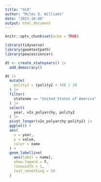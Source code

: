 ```yaml
---
title: "GC4"
author: "Miles D. Williams"
date: "2023-10-08"
output: html_document
---
```


```r
knitr::opts_chunk$set(echo = TRUE)
```

```r
library(tidyverse)
library(geomtextpath)
library(peacesciencer)
```

```r
dt <- create_stateyears() |>
  add_democracy()
```

```r
dt |>
  mutate(
    polity2 = (polity2 + 10) / 20
  ) |>
  filter(
    statenme == "United States of America"
  ) |>
  select(
    year, v2x_polyarchy, polity2
  ) |>
  pivot_longer(v2x_polyarchy:polity2) |>
  ggplot() +
  aes(
    x = year,
    y = value,
    color = name
  ) +
  geom_labelline(
    aes(label = name),
    show.legend = F,
    linewidth = 1,
    text_smoothing = 50
  )
```

